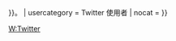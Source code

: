 {{Userbox
| border-c = #1DA1F2
| info-c=#1DA1F2
| id-c = White
| id-s = 12
| info-s = 10
| id-fc = white
| info-a = center
| info-fc = white
| id = {{Twitter Bird|#1DA1F2||25|0.1}}
| info = {{#if:{{{username|}}}|这個用户的[[Twitter|<span style="color:white;font-weight:bold;">Twitter</span>]]用户名是[https://twitter.com/{{{username}}} <span style="color:#000;font-weight:bold;">@{{{username}}}</span>]|{{#if:{{{1|}}}|这位用户的[[Twitter|<span style="color:white;font-weight:bold;">Twitter</span>]]用户名是[https://twitter.com/{{{1}}} <span style="color:white;font-weight:bold;">@{{{1}}}</span>]|这位用户使用[[Twitter|<span style="color:white;font-weight:bold;">Twitter</span>]]}}}}。
| usercategory = Twitter 使用者
| nocat = {{{nocat|}}}
}}<noinclude>
{{clear2}}
{{Documentation}}
{{DEFAULTSORT:Twitter}}
[[Category:软件用户框模板|W:Twitter]]
</noinclude>